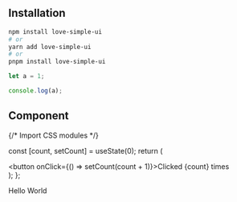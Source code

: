 ## Installation

```bash copy
npm install love-simple-ui
# or
yarn add love-simple-ui
# or
pnpm install love-simple-ui
```

```js filename="demo.js" {3} copy
let a = 1;

console.log(a);
```

## Component


{/* Import CSS modules */}

  const [count, setCount] = useState(0);
  return (
    <div>
      <button onClick={() => setCount(count + 1)}>Clicked {count} times</button>
    </div>
  );
};

<Button1>Hello World</Button1>
<Counter />
